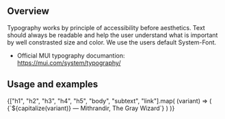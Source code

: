
<Meta title="Foundation/Typography" />

## Overview

Typography works by principle of accessibility before aesthetics.
Text should always be readable and help the user understand what is important by well constrasted size and color.
We use the users default System-Font.

- Official MUI typography documantion: https://mui.com/system/typography/

## Usage and examples

<WMEProvider>
  <Box sx={{ mt: 2 }}>
    {["h1", "h2", "h3", "h4", "h5", "body", "subtext", "link"].map(
      (variant) => (
        <Box key={variant}>
          <Typography variant={variant}>
            {`${capitalize(variant)} — Mithrandir, The Gray Wizard`}
          </Typography>
          <TypographyDetails variant={variant} />
        </Box>
      )
    )}
  </Box>
</WMEProvider>
